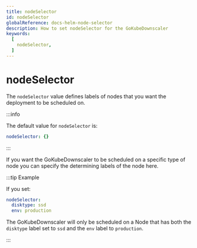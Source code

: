 ```yaml
---
title: nodeSelector
id: nodeSelector
globalReference: docs-helm-node-selector
description: How to set nodeSelector for the GoKubeDownscaler
keywords:
  [
    nodeSelector,
  ]
---
```


# nodeSelector

The `nodeSelector` value defines labels of nodes that you want the deployment to be scheduled on.

:::info

The default value for `nodeSelector` is:

```yaml
nodeSelector: {}
```

:::

If you want the GoKubeDownscaler to be scheduled on a specific type of node you can specify the determining labels of the node here.

:::tip Example

If you set:

```yaml
nodeSelector:
  disktype: ssd
  env: production
```

The GoKubeDownscaler will only be scheduled on a Node that has both the `disktype` label set to `ssd` and the `env` label to `production`.

:::
